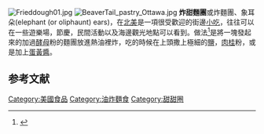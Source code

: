 [[File:Frieddough01.jpg|thumb]]
[[File:BeaverTail_pastry_Ottawa.jpg|thumb]]
'''炸甜麵團'''或炸麵團、象耳朵(elephant (or oliphaunt) ears)，在[[北美|北美]]是一項很受歡迎的街邊[[小吃|小吃]]，往往可以在一些遊樂場，節慶，民間活動以及海邊觀光地點可以看到。做法<ref>{{Cite web |url=http://www.cooks.com/rec/doc/0,1813,153182-251194,00.html |title=象耳朵食譜 |access-date=2007-06-16 |archive-date=2021-04-21 |archive-url=https://web.archive.org/web/20210421180155/https://www.cooks.com/rec/doc/0,1813,153182-251194,00.html |dead-url=no }}</ref>是將一塊發起來的加過[[酵母|酵母]]粉的麵團放進熱油裡炸，吃的時候在上頭撒上極細的[[食盐|鹽]]，[[肉桂|肉桂]]粉，或是加上[[蛋黃醬|蛋黃醬]]。

==参考文献==
<div class="references-small">
<references />
</div>

[[Category:美國食品|Category:美國食品]]
[[Category:油炸麵食|Category:油炸麵食]]
[[Category:甜甜圈|Category:甜甜圈]]